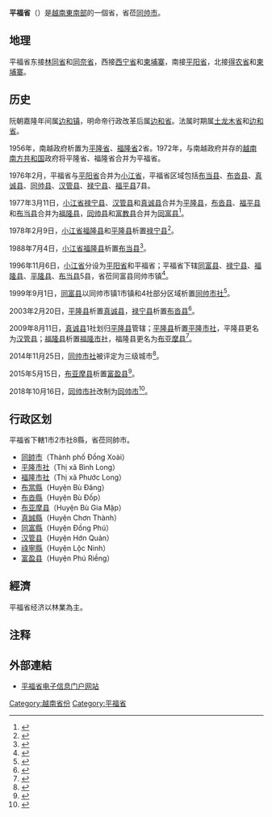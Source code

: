 {{越南省市
|Caption=平福省
|MapTittle=Binh Phuoc
|Caption-vt=Bình Phước
|Caption-hannom=平福
|ISOCode=VN-58
|Code=70
|Capital=[[同帥市|同帥市]]
|Region=[[東南部_(越南)|東南部]]
|ImaSkyline=Một góc ngã tư Đồng Xoài.jpg
|ImaCaption=同帅十字路口
|Areatotal=6880.6
|PopTotal=994679
|PopDensity=auto
|PopTotalyear=2019年
|Race=[[京族|京族]]、[[高棉族|高棉族]]、[[斯丁族|斯丁族]]、<br />[[儂族|儂族]]、[[岱依族|岱依族]]
|Postal=67xxx
|Telephone=271
|Vehicle=93
|Website=[https://binhphuoc.gov.vn 平福省电子信息门户网站]
}}
'''平福省'''（{{vie|v='''Tỉnh Bình Phước'''|hn=省平福}}）是[[越南|越南]][[東南部_(越南)|東南部]]的一個省，省莅[[同帅市|同帅市]]。

==地理==
平福省东接[[林同省|林同省]]和[[同奈省|同奈省]]，西接[[西宁省|西宁省]]和[[柬埔寨|柬埔寨]]，南接[[平阳省|平阳省]]，北接[[得农省|得农省]]和[[柬埔寨|柬埔寨]]。

==历史==
阮朝嘉隆年间属[[边和镇|边和镇]]，明命帝行政改革后属[[边和省|边和省]]。法属时期属[[土龙木省|土龙木省]]和[[边和省|边和省]]。

1956年，南越政府析置为[[平隆省|平隆省]]、[[福隆省|福隆省]]2省。1972年，与南越政府并存的[[越南南方共和国|越南南方共和国]]政府将平隆省、福隆省合并为平福省。

1976年2月，平福省与[[平阳省|平阳省]]合并为[[小江省|小江省]]，平福省区域包括[[布当县|布当县]]、[[布沓县|布沓县]]、[[真诚县|真诚县]]、[[同帅县|同帅县]]、[[汉管县|汉管县]]、[[禄宁县|禄宁县]]、[[福平县|福平县]]7县。

1977年3月11日，[[小江省|小江省]][[禄宁县|禄宁县]]、[[汉管县|汉管县]]和[[真诚县|真诚县]]合并为[[平隆县|平隆县]]，[[布沓县|布沓县]]、[[福平县|福平县]]和[[布当县|布当县]]合并为[[福隆县_(平福省)|福隆县]]，[[同帅县|同帅县]]和[[富教县|富教县]]合并为[[同富县|同富县]]<ref>{{Cite web |url=https://thuvienphapluat.vn/van-ban/Bo-may-hanh-chinh/Quyet-dinh-55-CP-hop-chinh-dia-gioi-mot-so-huyen-thuoc-tinh-song-Be/17696/noi-dung.aspx |title=Quyết định 55-CP năm 1977 về việc hợp nhất và điều chỉnh địa giới một số huyện thuộc tỉnh sông Bé do Hội đồng Chính phủ ban hành |accessdate=2020-03-09 |archive-date=2020-04-01 |archive-url=https://web.archive.org/web/20200401164901/https://thuvienphapluat.vn/van-ban/Bo-may-hanh-chinh/Quyet-dinh-55-CP-hop-chinh-dia-gioi-mot-so-huyen-thuoc-tinh-song-Be/17696/noi-dung.aspx |dead-url=no }}</ref>。

1978年2月9日，[[小江省|小江省]][[福隆县_(平福省)|福隆县]]和[[平隆县|平隆县]]析置[[禄宁县|禄宁县]]<ref>{{Cite web |url=https://thuvienphapluat.vn/van-ban/Bo-may-hanh-chinh/Quyet-dinh-34-CP-thanh-lap-huyen-Loc-Ninh-tinh-Song-Be/58074/noi-dung.aspx |title=Quyết định 34-CP năm 1978 về việc thành lập huyện Lộc Ninh thuộc tỉnh Sông Bé do Hội đồng Chính phủ ban hành |accessdate=2020-03-09 |archive-date=2020-04-01 |archive-url=https://web.archive.org/web/20200401164953/https://thuvienphapluat.vn/van-ban/Bo-may-hanh-chinh/Quyet-dinh-34-CP-thanh-lap-huyen-Loc-Ninh-tinh-Song-Be/58074/noi-dung.aspx |dead-url=no }}</ref>。

1988年7月4日，[[小江省|小江省]][[福隆县_(平福省)|福隆县]]析置[[布当县|布当县]]<ref>{{Cite web |url=https://thuvienphapluat.vn/van-ban/Bo-may-hanh-chinh/Quyet-dinh-112-HDBT-phan-vach-lai-dia-gioi-hanh-chinh-mot-so-xa-huyen-thuoc-tinh-Song-Be/37594/noi-dung.aspx |title=Quyết định 112-HĐBT năm 1988 về việc phân vạch lại địa giới hành chính một số xã, huyện thuộc tỉnh Sông Bé do Hội đồng Bộ trưởng ban hành |accessdate=2020-03-09 |archive-date=2020-04-01 |archive-url=https://web.archive.org/web/20200401164959/https://thuvienphapluat.vn/van-ban/Bo-may-hanh-chinh/Quyet-dinh-112-HDBT-phan-vach-lai-dia-gioi-hanh-chinh-mot-so-xa-huyen-thuoc-tinh-Song-Be/37594/noi-dung.aspx |dead-url=no }}</ref>。

1996年11月6日，[[小江省|小江省]]分设为[[平阳省|平阳省]]和平福省；平福省下辖[[同富县|同富县]]、[[禄宁县|禄宁县]]、[[福隆县_(平福省)|福隆县]]、[[平隆县|平隆县]]、[[布当县|布当县]]5县，省莅同富县同帅市镇<ref>{{Cite web |url=https://thuvienphapluat.vn/van-ban/Bo-may-hanh-chinh/Nghi-quyet-chia-va-dieu-chinh-dia-gioi-hanh-chinh-tinh-40091.aspx |title=Nghị quyết về việc chia và điều chỉnh địa giới hành chính một số tỉnh do Quốc Hội ban hành |accessdate=2020-03-09 |archive-date=2017-08-30 |archive-url=https://web.archive.org/web/20170830234714/https://thuvienphapluat.vn/van-ban/Bo-may-hanh-chinh/Nghi-quyet-chia-va-dieu-chinh-dia-gioi-hanh-chinh-tinh-40091.aspx |dead-url=no }}</ref>。

1999年9月1日，[[同富县|同富县]]以同帅市镇1市镇和4社部分区域析置[[同帅市社|同帅市社]]<ref>{{Cite web |url=https://thuvienphapluat.vn/van-ban/Bat-dong-san/Nghi-dinh-90-1999-ND-CP-thanh-lap-thi-xa-Dong-Xoai-va-cac-phuong-xa-thuoc-thi-xa-Dong-Xoai-tinh-Binh-Phuoc-45670.aspx |title=Nghị định 90/1999/NĐ-CP về việc thành lập thị xã Đồng Xoài và các phường, xã thuộc thị xã Đồng Xoái, tỉnh Bình Phước |accessdate=2020-03-09 |archive-date=2020-04-01 |archive-url=https://web.archive.org/web/20200401165030/https://thuvienphapluat.vn/van-ban/Bat-dong-san/Nghi-dinh-90-1999-ND-CP-thanh-lap-thi-xa-Dong-Xoai-va-cac-phuong-xa-thuoc-thi-xa-Dong-Xoai-tinh-Binh-Phuoc-45670.aspx |dead-url=no }}</ref>。

2003年2月20日，[[平隆县|平隆县]]析置[[真诚县|真诚县]]，[[禄宁县|禄宁县]]析置[[布沓县|布沓县]]<ref>{{Cite web |url=https://thuvienphapluat.vn/van-ban/Bat-dong-san/Nghi-dinh-17-2003-ND-CP-thanh-lap-huyen-Chon-Thanh-Bu-Dop-thuoc-tinh-Binh-Phuoc-6183.aspx |title=Nghị định 17/2003/NĐ-CP về việc thành lập các huyện Chơn Thành, Bù Đốp thuộc tỉnh Bình Phước |accessdate=2020-03-09 |archive-date=2020-04-01 |archive-url=https://web.archive.org/web/20200401165010/https://thuvienphapluat.vn/van-ban/Bat-dong-san/Nghi-dinh-17-2003-ND-CP-thanh-lap-huyen-Chon-Thanh-Bu-Dop-thuoc-tinh-Binh-Phuoc-6183.aspx |dead-url=no }}</ref>。

2009年8月11日，[[真诚县|真诚县]]1社划归[[平隆县|平隆县]]管辖；[[平隆县|平隆县]]析置[[平隆市社|平隆市社]]，平隆县更名为[[汉管县|汉管县]]；[[福隆县_(平福省)|福隆县]]析置[[福隆市社|福隆市社]]，福隆县更名为[[布亚摩县|布亚摩县]]<ref>{{Cite web |url=https://thuvienphapluat.vn/van-ban/Bo-may-hanh-chinh/Nghi-quyet-35-NQ-CP-dieu-chinh-dia-gioi-hanh-chinh-xa-thanh-lap-xa-thuoc-huyen-Chon-Thanh-huyen-Binh-Long-huyen-Phuoc-Long-92877.aspx |title=Nghị quyết số 35/NQ-CP về việc điều chỉnh địa giới hành chính xã, thành lập xã thuộc huyện Chơn Thành, huyện Bình Long, huyện Phước Long; điều chỉnh địa giới hành chính huyện Bình Long, huyện Phước Long để thành lập thị xã Bình Long, thị xã Phước Long; thành lập các phường trực thuộc thị xã Bình Long và thị xã Phước Long, tỉnh Bình Phước do Chính phủ ban hành |accessdate=2020-03-09 |archive-date=2020-04-01 |archive-url=https://web.archive.org/web/20200401165017/https://thuvienphapluat.vn/van-ban/Bo-may-hanh-chinh/Nghi-quyet-35-NQ-CP-dieu-chinh-dia-gioi-hanh-chinh-xa-thanh-lap-xa-thuoc-huyen-Chon-Thanh-huyen-Binh-Long-huyen-Phuoc-Long-92877.aspx |dead-url=no }}</ref>。

2014年11月25日，[[同帅市社|同帅市社]]被评定为三级城市<ref>{{Cite web |url=https://thuvienphapluat.vn/van-ban/Xay-dung-Do-thi/Quyet-dinh-1388-QD-BXD-nam-2014-cong-nhan-thi-xa-Dong-Xoai-do-thi-loai-III-thuoc-Binh-Phuoc-258750.aspx |title=Quyết định 1388/QĐ-BXD năm 2014 công nhận thị xã Đồng Xoài là đô thị loại III trực thuộc tỉnh Bình Phước do Bộ trưởng Bộ Xây dựng ban hành |accessdate=2020-03-09 |archive-date=2020-04-01 |archive-url=https://web.archive.org/web/20200401165021/https://thuvienphapluat.vn/van-ban/Xay-dung-Do-thi/Quyet-dinh-1388-QD-BXD-nam-2014-cong-nhan-thi-xa-Dong-Xoai-do-thi-loai-III-thuoc-Binh-Phuoc-258750.aspx |dead-url=no }}</ref>。

2015年5月15日，[[布亚摩县|布亚摩县]]析置[[富盈县|富盈县]]<ref>{{Cite web |url=https://www.nhandan.com.vn/nation_news/item/27065102-binh-phuoc-cong-bo-thanh-lap-huyen-phu-rieng.html |title=Bình Phước công bố thành lập huyện Phú Riềng |accessdate=2020-03-09 |archive-date=2020-04-01 |archive-url=https://web.archive.org/web/20200401165028/https://www.nhandan.com.vn/nation_news/item/27065102-binh-phuoc-cong-bo-thanh-lap-huyen-phu-rieng.html |dead-url=no }}</ref>。

2018年10月16日，[[同帅市社|同帅市社]]改制为[[同帅市|同帅市]]<ref>{{Cite web |url=https://thuvienphapluat.vn/van-ban/Bo-may-hanh-chinh/Nghi-quyet-587-NQ-UBTVQH14-2018-thanh-lap-thi-tran-Tan-Khai-huyen-Hon-Quan-Binh-Phuoc-398740.aspx |title=Nghị quyết 587/NQ-UBTVQH14 năm 2018 về thành lập thị trấn Tân Khai thuộc huyện Hớn Quản; thành lập phường Tiến Thành thuộc thị xã Đồng Xoài và thành phố Đồng Xoài thuộc tỉnh Bình Phước do Ủy ban thường vụ Quốc hội ban hành |accessdate=2020-03-09 |archive-date=2020-04-01 |archive-url=https://web.archive.org/web/20200401165030/https://thuvienphapluat.vn/van-ban/Bo-may-hanh-chinh/Nghi-quyet-587-NQ-UBTVQH14-2018-thanh-lap-thi-tran-Tan-Khai-huyen-Hon-Quan-Binh-Phuoc-398740.aspx |dead-url=no }}</ref>。

==行政区划==
平福省下轄1市2市社8縣，省莅同帥市。
* [[同帥市|同帥市]]（Thành phố Đồng Xoài）
* [[平隆市社|平隆市社]]（Thị xã Bình Long）
* [[福隆市社|福隆市社]]（Thị xã Phước Long）
* [[布當縣|布當縣]]（Huyện Bù Đăng）
* [[布沓縣|布沓縣]]（Huyện Bù Đốp）
* [[布亚摩县|布亚摩县]]（Huyện Bù Gia Mập）
* [[真誠縣|真誠縣]]（Huyện Chơn Thành）
* [[同富縣|同富縣]]（Huyện Đồng Phú）
* [[汉管县|汉管县]]（Huyện Hớn Quản）
* [[祿寧縣|祿寧縣]]（Huyện Lộc Ninh）
* [[富盈县|富盈县]]（Huyện Phú Riềng）

==經濟==
平福省经济以林業為主。

==注释==
{{reflist|2}}

==外部連結==
*[https://binhphuoc.gov.vn 平福省电子信息门户网站] {{Wayback|url=https://binhphuoc.gov.vn/ |date=20200718002115 }}{{vi}}

{{平福省行政区划}}
{{越南东南部之县市镇区域划分}}
{{vietnam}}
[[Category:越南省份|Category:越南省份]]
[[Category:平福省|Category:平福省]]